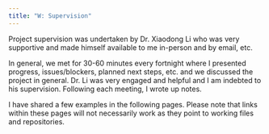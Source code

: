 ```yaml
---
title: "W: Supervision"
---
```


Project supervision was undertaken by Dr. Xiaodong Li who was very supportive and made himself available to me in-person and by email, etc.  

In general, we met for 30-60 minutes every fortnight where I presented progress, issues/blockers, planned next steps, etc. and we discussed the project in general.  Dr. Li was very engaged and helpful and I am indebted to his supervision.  Following each meeting, I wrote up notes.  

I have shared a few examples in the following pages.  Please note that links within these pages will not necessarily work as they point to working files and repositories.

